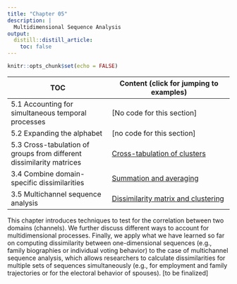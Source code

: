 ```yaml
---
title: "Chapter 05"
description: |
  Multidimensional Sequence Analysis
output:
  distill::distill_article:
    toc: false
---
```


```r
knitr::opts_chunk$set(echo = FALSE)

```


| TOC                      | Content (click for jumping to examples)  |
|-------------------------------------|---------------------------------------------|
| 5.1	Accounting for simultaneous temporal processes                   | [No code for this section] |
| 5.2	Expanding the alphabet                                           |  [no code for this section] |
| 5.3	Cross-tabulation of groups from different dissimilarity matrices |  [Cross-tabulation of clusters](rChapter5-3.html) |
| 3.4 Combine domain-specific dissimilarities                          | [Summation and averaging](rChapter5-4.html) |
| 3.5	Multichannel sequence analysis                                   | [Dissimilarity matrix and clustering](rChapter5-6.html) | 


This chapter introduces techniques to test for the correlation between two domains (channels). We further discuss different ways to account for multidimensional processes. Finally, we apply what we have learned so far on computing dissimilarity between one-dimensional sequences (e.g., family biographies or individual voting behavior) to the case of multichannel sequence analysis, which allows researchers to calculate dissimilarities for multiple sets of sequences simultaneously (e.g., for employment and family trajectories or for the electoral behavior of spouses). [to be finalized]
